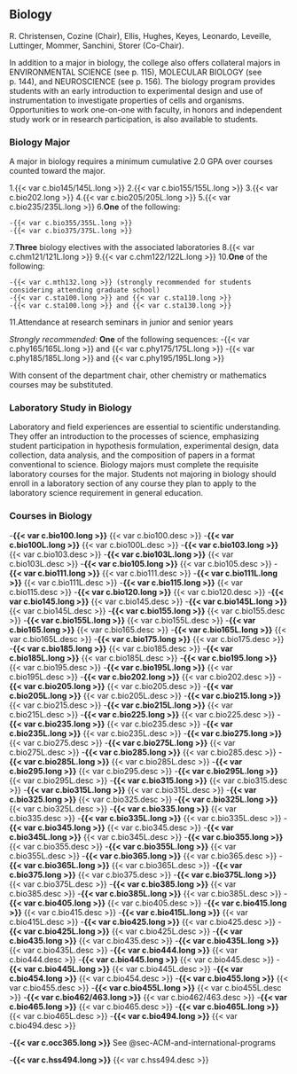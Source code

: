 ## Biology {#sec-biology}

R. Christensen, Cozine (Chair), Ellis, Hughes, Keyes, Leonardo, Leveille, Luttinger, Mommer, Sanchini, Storer (Co-Chair). 

In addition to a major in biology, the college also offers collateral majors in ENVIRONMENTAL SCIENCE (see p. 115), MOLECULAR BIOLOGY (see p. 144), and NEUROSCIENCE (see p. 156). The biology program provides students with an early introduction to experimental design and use of instrumentation to investigate properties of cells and organisms. Opportunities to work one-on-one with faculty, in honors and independent study work or in research participation, is also available to students.

### Biology Major

A major in biology requires a minimum cumulative 2.0 GPA over courses counted toward the major.

1.{{< var c.bio145/145L.long >}}
2.{{< var c.bio155/155L.long >}}
3.{{< var c.bio202.long >}}
4.{{< var c.bio205/205L.long >}}
5.{{< var c.bio235/235L.long >}}
6.**One** of the following:

    -{{< var c.bio355/355L.long >}}
    -{{< var c.bio375/375L.long >}}

7.**Three** biology electives with the associated laboratories
8.{{< var c.chm121/121L.long >}}
9.{{< var c.chm122/122L.long >}}
10.**One** of the following:

    -{{< var c.mth132.long >}} (strongly recommended for students considering attending graduate school)
    -{{< var c.sta100.long >}} and {{< var c.sta110.long >}}
    -{{< var c.sta100.long >}} and {{< var c.sta130.long >}}

11.Attendance at research seminars in junior and senior years

*Strongly recommended:*
    **One** of the following sequences:
    -{{< var c.phy165/165L.long >}} and {{< var c.phy175/175L.long >}}
    -{{< var c.phy185/185L.long >}} and {{< var c.phy195/195L.long >}}

With consent of the department chair, other chemistry or mathematics courses may be substituted.

### Laboratory Study in Biology

Laboratory and field experiences are essential to scientific understanding. They offer an introduction to the processes of science, emphasizing student participation in hypothesis formulation, experimental design, data collection, data analysis, and the composition of papers in a format conventional to science. Biology majors must complete the requisite laboratory courses for the major. Students not majoring in biology should enroll in a laboratory section of any course they plan to apply to the laboratory science requirement in general education.

### Courses in Biology
-**{{< var c.bio100.long >}}**
{{< var c.bio100.desc >}}
-**{{< var c.bio100L.long >}}**
{{< var c.bio100L.desc >}}
-**{{< var c.bio103.long >}}**
{{< var c.bio103.desc >}}
-**{{< var c.bio103L.long >}}**
{{< var c.bio103L.desc >}}
-**{{< var c.bio105.long >}}**
{{< var c.bio105.desc >}}
-**{{< var c.bio111.long >}}**
{{< var c.bio111.desc >}}
-**{{< var c.bio111L.long >}}**
{{< var c.bio111L.desc >}}
-**{{< var c.bio115.long >}}**
{{< var c.bio115.desc >}}
-**{{< var c.bio120.long >}}**
{{< var c.bio120.desc >}}
-**{{< var c.bio145.long >}}**
{{< var c.bio145.desc >}}
-**{{< var c.bio145L.long >}}**
{{< var c.bio145L.desc >}}
-**{{< var c.bio155.long >}}**
{{< var c.bio155.desc >}}
-**{{< var c.bio155L.long >}}**
{{< var c.bio155L.desc >}}
-**{{< var c.bio165.long >}}**
{{< var c.bio165.desc >}}
-**{{< var c.bio165L.long >}}**
{{< var c.bio165L.desc >}}
-**{{< var c.bio175.long >}}**
{{< var c.bio175.desc >}}
-**{{< var c.bio185.long >}}**
{{< var c.bio185.desc >}}
-**{{< var c.bio185L.long >}}**
{{< var c.bio185L.desc >}}
-**{{< var c.bio195.long >}}**
{{< var c.bio195.desc >}}
-**{{< var c.bio195L.long >}}**
{{< var c.bio195L.desc >}}
-**{{< var c.bio202.long >}}**
{{< var c.bio202.desc >}}
-**{{< var c.bio205.long >}}**
{{< var c.bio205.desc >}}
-**{{< var c.bio205L.long >}}**
{{< var c.bio205L.desc >}}
-**{{< var c.bio215.long >}}**
{{< var c.bio215.desc >}}
-**{{< var c.bio215L.long >}}**
{{< var c.bio215L.desc >}}
-**{{< var c.bio225.long >}}**
{{< var c.bio225.desc >}}
-**{{< var c.bio235.long >}}**
{{< var c.bio235.desc >}}
-**{{< var c.bio235L.long >}}**
{{< var c.bio235L.desc >}}
-**{{< var c.bio275.long >}}**
{{< var c.bio275.desc >}}
-**{{< var c.bio275L.long >}}**
{{< var c.bio275L.desc >}}
-**{{< var c.bio285.long >}}**
{{< var c.bio285.desc >}}
-**{{< var c.bio285L.long >}}**
{{< var c.bio285L.desc >}}
-**{{< var c.bio295.long >}}**
{{< var c.bio295.desc >}}
-**{{< var c.bio295L.long >}}**
{{< var c.bio295L.desc >}}
-**{{< var c.bio315.long >}}**
{{< var c.bio315.desc >}}
-**{{< var c.bio315L.long >}}**
{{< var c.bio315L.desc >}}
-**{{< var c.bio325.long >}}**
{{< var c.bio325.desc >}}
-**{{< var c.bio325L.long >}}**
{{< var c.bio325L.desc >}}
-**{{< var c.bio335.long >}}**
{{< var c.bio335.desc >}}
-**{{< var c.bio335L.long >}}**
{{< var c.bio335L.desc >}}
-**{{< var c.bio345.long >}}**
{{< var c.bio345.desc >}}
-**{{< var c.bio345L.long >}}**
{{< var c.bio345L.desc >}}
-**{{< var c.bio355.long >}}**
{{< var c.bio355.desc >}}
-**{{< var c.bio355L.long >}}**
{{< var c.bio355L.desc >}}
-**{{< var c.bio365.long >}}**
{{< var c.bio365.desc >}}
-**{{< var c.bio365L.long >}}**
{{< var c.bio365L.desc >}}
-**{{< var c.bio375.long >}}**
{{< var c.bio375.desc >}}
-**{{< var c.bio375L.long >}}**
{{< var c.bio375L.desc >}}
-**{{< var c.bio385.long >}}**
{{< var c.bio385.desc >}}
-**{{< var c.bio385L.long >}}**
{{< var c.bio385L.desc >}}
-**{{< var c.bio405.long >}}**
{{< var c.bio405.desc >}}
-**{{< var c.bio415.long >}}**
{{< var c.bio415.desc >}}
-**{{< var c.bio415L.long >}}**
{{< var c.bio415L.desc >}}
-**{{< var c.bio425.long >}}**
{{< var c.bio425.desc >}}
-**{{< var c.bio425L.long >}}**
{{< var c.bio425L.desc >}}
-**{{< var c.bio435.long >}}**
{{< var c.bio435.desc >}}
-**{{< var c.bio435L.long >}}**
{{< var c.bio435L.desc >}}
-**{{< var c.bio444.long >}}**
{{< var c.bio444.desc >}}
-**{{< var c.bio445.long >}}**
{{< var c.bio445.desc >}}
-**{{< var c.bio445L.long >}}**
{{< var c.bio445L.desc >}}
-**{{< var c.bio454.long >}}**
{{< var c.bio454.desc >}}
-**{{< var c.bio455.long >}}**
{{< var c.bio455.desc >}}
-**{{< var c.bio455L.long >}}**
{{< var c.bio455L.desc >}}
-**{{< var c.bio462/463.long >}}**
{{< var c.bio462/463.desc >}}
-**{{< var c.bio465.long >}}**
{{< var c.bio465.desc >}}
-**{{< var c.bio465L.long >}}**
{{< var c.bio465L.desc >}}
-**{{< var c.bio494.long >}}**
{{< var c.bio494.desc >}}

-**{{< var c.occ365.long >}}**
See @sec-ACM-and-international-programs

-**{{< var c.hss494.long >}}**
{{< var c.hss494.desc >}}

